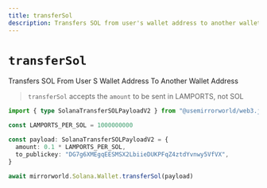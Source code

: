 ```yaml
---
title: transferSol
description: Transfers SOL from user's wallet address to another wallet address
---
```


# `transferSol`

Transfers SOL From User S Wallet Address To Another Wallet Address

> `transferSol` accepts the `amount` to be sent in LAMPORTS, not SOL

```ts
import { type SolanaTransferSOLPayloadV2 } from "@usemirrorworld/web3.js"

const LAMPORTS_PER_SOL = 1000000000

const payload: SolanaTransferSOLPayloadV2 = {
  amount: 0.1 * LAMPORTS_PER_SOL,
  to_publickey: "DG7g6XMEgqEESMSX2LbiieDUKPFqZ4ztdYvnwy5VfVX",
}

await mirrorworld.Solana.Wallet.transferSol(payload)
```
